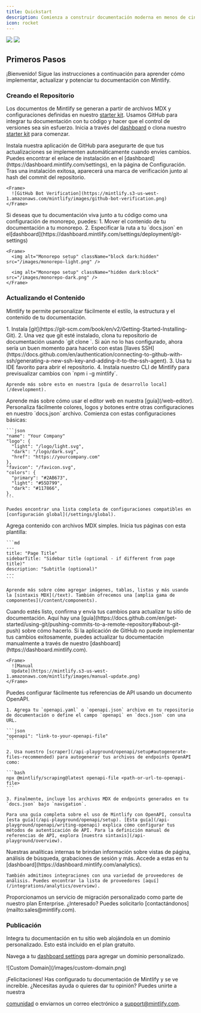 ```yaml
---
title: Quickstart
description: Comienza a construir documentación moderna en menos de cinco minutos
icon: rocket
---
```


<Frame>
  <img className="block dark:hidden" src="https://mintlify-assets.b-cdn.net/hero-light.png" />

  <img className="hidden dark:block" src="https://mintlify-assets.b-cdn.net/hero-dark.png" />
</Frame>

## Primeros Pasos

¡Bienvenido! Sigue las instrucciones a continuación para aprender cómo implementar, actualizar y
potenciar tu documentación con Mintlify.

### Creando el Repositorio

Los documentos de Mintlify se generan a partir de archivos MDX y configuraciones definidas en nuestro
[starter kit](https://github.com/mintlify/starter). Usamos GitHub para integrar
tu documentación con tu código y hacer que el control de versiones sea sin esfuerzo. Inicia a través del [dashboard](https://dashboard.mintlify.com) o clona nuestro [starter kit](https://github.com/mintlify/starter) para comenzar.

<AccordionGroup>
  <Accordion icon="message-bot" title="Install the GitHub app">
    Instala nuestra aplicación de GitHub para asegurarte de que tus actualizaciones se implementen automáticamente cuando envíes cambios. Puedes encontrar el enlace de instalación en el [dashboard](https://dashboard.mintlify.com/settings), en la página de Configuración. Tras una instalación exitosa, aparecerá una marca de verificación junto al hash del commit del repositorio.

    <Frame>
      ![GitHub Bot Verification](https://mintlify.s3-us-west-1.amazonaws.com/mintlify/images/github-bot-verification.png)
    </Frame>
  </Accordion>

  <Accordion icon="code-branch" title="Monorepo Setup">
    Si deseas que tu documentación viva junto a tu código como una configuración de monorepo,
    puedes: 1. Mover el contenido de tu documentación a tu monorepo. 2. Especificar la ruta a tu
    `docs.json` en el[dashboard](https://dashboard.mintlify.com/settings/deployment/git-settings)

    <Frame>
      <img alt="Monorepo setup" className="block dark:hidden" src="/images/monorepo-light.png" />

      <img alt="Monorepo setup" className="hidden dark:block" src="/images/monorepo-dark.png" />
    </Frame>
  </Accordion>
</AccordionGroup>

### Actualizando el Contenido

Mintlify te permite personalizar fácilmente el estilo, la estructura y el contenido de
tu documentación.

<AccordionGroup>
  <Accordion icon="rectangle-terminal" title="Editing locally (recommended for developers)">
    1. Instala [git](https://git-scm.com/book/en/v2/Getting-Started-Installing-Git).
    2. Una vez que git esté instalado, clona tu repositorio de documentación usando `git clone <your-repo>`. Si aún no lo has configurado, ahora sería un buen momento para hacerlo con estas [llaves SSH](https://docs.github.com/en/authentication/connecting-to-github-with-ssh/generating-a-new-ssh-key-and-adding-it-to-the-ssh-agent).
    3. Usa tu IDE favorito para abrir el repositorio.
    4. Instala nuestro CLI de Mintlify para previsualizar cambios con `npm i -g mintlify`.

    Aprende más sobre esto en nuestra [guía de desarrollo local](/development).
  </Accordion>

  <Accordion icon="pen-to-square" title="Editing with the web editor">
    Aprende más sobre cómo usar el editor web en nuestra [guía](/web-editor).
  </Accordion>

  <Accordion icon="palette" title="Customizing to your brand">
    Personaliza fácilmente colores, logos y botones entre otras configuraciones en nuestro `docs.json` archivo. Comienza con estas configuraciones básicas:

    ```json
    "name": "Your Company"
    "logo": {
      "light": "/logo/light.svg",
      "dark": "/logo/dark.svg",
      "href": "https://yourcompany.com"
    },
    "favicon": "/favicon.svg",
    "colors": {
      "primary": "#2AB673",
      "light": "#55D799",
      "dark": "#117866",
    },
    ```

    Puedes encontrar una lista completa de configuraciones compatibles en [configuración global](/settings/global).
  </Accordion>

  <Accordion icon="pencil" title="Adding content">
    Agrega contenido con archivos MDX simples. Inicia tus páginas con esta plantilla:

    ```md
    ---
    title: "Page Title"
    sidebarTitle: "Sidebar title (optional - if different from page title)"
    description: "Subtitle (optional)"
    ---
    ```

    Aprende más sobre cómo agregar imágenes, tablas, listas y más usando la [sintaxis MDX](/text). También ofrecemos una [amplia gama de componentes](/content/components).
  </Accordion>

  <Accordion icon="rocket" title="Pushing changes">
    Cuando estés listo, confirma y envía tus cambios para actualizar tu sitio de documentación. Aquí hay una [guía](https://docs.github.com/en/get-started/using-git/pushing-commits-to-a-remote-repository#about-git-push) sobre cómo hacerlo. Si la aplicación de GitHub no puede implementar tus cambios exitosamente, puedes actualizar tu documentación manualmente a través de nuestro [dashboard](https://dashboard.mintlify.com).

    <Frame>
      ![Manual
      Update](https://mintlify.s3-us-west-1.amazonaws.com/mintlify/images/manual-update.png)
    </Frame>
  </Accordion>

  <Accordion icon="code-branch" title="Generating API references">
    Puedes configurar fácilmente tus referencias de API usando un documento OpenAPI.

    1. Agrega tu `openapi.yaml` o `openapi.json` archivo en tu repositorio de documentación o define el campo `openapi` en `docs.json` con una URL.

    ```json
    "openapi": "link-to-your-openapi-file"
    ```

    2. Usa nuestro [scraper](/api-playground/openapi/setup#autogenerate-files-recommended) para autogenerar tus archivos de endpoints OpenAPI como:

    ```bash
    npx @mintlify/scraping@latest openapi-file <path-or-url-to-openapi-file>
    ```

    3. Finalmente, incluye los archivos MDX de endpoints generados en tu `docs.json` bajo `navigation`.

    Para una guía completa sobre el uso de Mintlify con OpenAPI, consulta [esta guía](/api-playground/openapi/setup). [Esta guía](/api-playground/openapi/writing-openapi) explica cómo configurar tus métodos de autenticación de API. Para la definición manual de referencias de API, explora [nuestra sintaxis](/api-playground/overview).
  </Accordion>

  <Accordion icon="chart-simple" title="Adding analytics">
    Nuestras analíticas internas te brindan información sobre vistas de página, análisis de búsqueda, grabaciones de sesión y más. Accede a estas en tu [dashboard](https://dashboard.mintlify.com/analytics).

    También admitimos integraciones con una variedad de proveedores de análisis. Puedes encontrar la lista de proveedores [aquí](/integrations/analytics/overview).
  </Accordion>
</AccordionGroup>

<Note>
  Proporcionamos un servicio de migración personalizado como parte de nuestro plan Enterprise.
  ¿Interesado? Puedes solicitarlo [contactándonos](mailto:sales@mintlify.com).
</Note>

### Publicación

<Accordion icon="star" title="Adding a custom domain">
  Integra tu documentación en tu sitio web alojándola en un dominio personalizado. Esto está incluido en el plan gratuito.

  Navega a tu [dashboard settings](https://dashboard.mintlify.com/settings) para agregar un dominio personalizado.

  <Frame>![Custom Domain](/images/custom-domain.png)</Frame>
</Accordion>

¡Felicitaciones! Has configurado tu documentación de Mintlify y se ve increíble. ¿Necesitas ayuda o quieres dar tu opinión? Puedes unirte a nuestra

[comunidad](https://mintlify.com/community) o enviarnos un correo electrónico a
[support@mintlify.com](mailto:support@mintlify.com).
